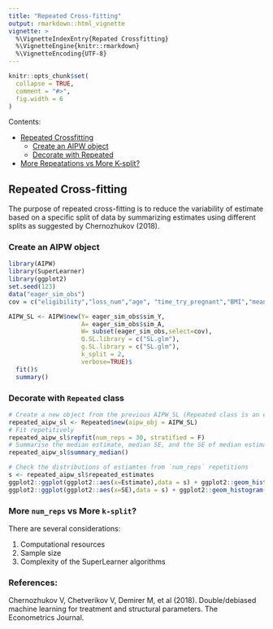 ```yaml
---
title: "Repeated Cross-fitting"
output: rmarkdown::html_vignette
vignette: >
  %\VignetteIndexEntry{Repated Crossfitting}
  %\VignetteEngine{knitr::rmarkdown}
  %\VignetteEncoding{UTF-8}
---
```


```r
knitr::opts_chunk$set(
  collapse = TRUE,
  comment = "#>",
  fig.width = 6
)
```

Contents:

  * [Repeated Crossfitting](#repfit)
    + [Create an AIPW object](#constructor)
    + [Decorate with Repeated](#decorator)
  * [More Repeatations vs More K-split?](#whichbetter)
  
  

## <a id="repfit"></a>Repeated Cross-fitting
  
The purpose of repeated cross-fitting is to reduce the variability of estimate based on a specific split of data by summarizing estimates using different splits as suggested by Chernozhukov (2018). 

  
### <a id="constructor"></a>Create an AIPW object

```r
library(AIPW)
library(SuperLearner)
library(ggplot2)
set.seed(123)
data("eager_sim_obs")
cov = c("eligibility","loss_num","age", "time_try_pregnant","BMI","meanAP")

AIPW_SL <- AIPW$new(Y= eager_sim_obs$sim_Y,
                    A= eager_sim_obs$sim_A,
                    W= subset(eager_sim_obs,select=cov), 
                    Q.SL.library = c("SL.glm"),
                    g.SL.library = c("SL.glm"),
                    k_split = 2,
                    verbose=TRUE)$
  fit()$
  summary()
```

### <a id="decorator"></a>Decorate with `Repeated` class

```r
# Create a new object from the previous AIPW_SL (Repeated class is an extension of the AIPW class)
repeated_aipw_sl <- Repeated$new(aipw_obj = AIPW_SL)
# Fit repetitively
repeated_aipw_sl$repfit(num_reps = 30, stratified = F)
# Summarise the median estimate, median SE, and the SE of median estimate adjusting for `num_reps` repetitions
repeated_aipw_sl$summary_median()
```

```r
# Check the distributions of estiamtes from `num_reps` repetitions
s <- repeated_aipw_sl$repeated_estimates
ggplot2::ggplot(ggplot2::aes(x=Estimate),data = s) + ggplot2::geom_histogram(bins = 10) + ggplot2::facet_grid(~Estimand, scales = "free")
ggplot2::ggplot(ggplot2::aes(x=SE),data = s) + ggplot2::geom_histogram(bins = 10) + ggplot2::facet_grid(~Estimand, scales = "free")
```



### <a id="whichbetter"></a>More `num_reps` vs More `k-split`?

There are several considerations:

1. Computational resources
2. Sample size
3. Complexity of the SuperLearner algorithms



### <a id="ref"></a>References:
Chernozhukov V, Chetverikov V, Demirer M, et al (2018). Double/debiased machine learning for treatment and structural parameters. The Econometrics Journal.

